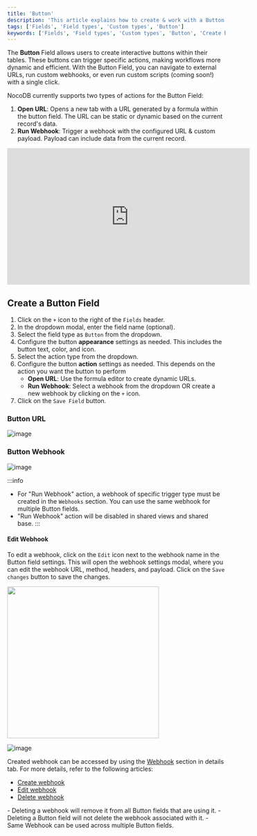 ```yaml
---
title: 'Button'
description: 'This article explains how to create & work with a Button field.'
tags: ['Fields', 'Field types', 'Custom types', 'Button']
keywords: ['Fields', 'Field types', 'Custom types', 'Button', 'Create button field']
---
```


The **Button** Field allows users to create interactive buttons within their tables. These buttons can trigger specific actions, making workflows more dynamic and efficient. With the Button Field, you can navigate to external URLs, run custom webhooks, or even run custom scripts (coming soon!) with a single click.

NocoDB currently supports two types of actions for the Button Field:
1. **Open URL**: Opens a new tab with a URL generated by a formula within the button field. The URL can be static or dynamic based on the current record's data.
2. **Run Webhook**: Trigger a webhook with the configured URL & custom payload. Payload can include data from the current record.

<center>
    <iframe width="560" height="315" src="https://www.youtube.com/embed/V20tQDkbkvU?si=7EL1IppfR7V9LRBF&start=13" frameBorder="0" allow="accelerometer; autoplay; clipboard-write; encrypted-media; gyroscope; picture-in-picture" allowFullScreen ></iframe>
</center>

## Create a Button Field
1. Click on the `+` icon to the right of the `Fields` header.
2. In the dropdown modal, enter the field name (optional).
3. Select the field type as `Button` from the dropdown.
4. Configure the button **appearance** settings as needed. This includes the button text, color, and icon.
5. Select the action type from the dropdown.
6. Configure the button **action** settings as needed. This depends on the action you want the button to perform
   - **Open URL**: Use the formula editor to create dynamic URLs.
   - **Run Webhook**: Select a webhook from the dropdown OR create a new webhook by clicking on the `+` icon.
7. Click on the `Save Field` button.

### Button URL
![image](/img/v2/fields/types/button-url.png)

### Button Webhook
![image](/img/v2/fields/types/button-webhook.png)

:::info
- For "Run Webhook" action, a webhook of specific trigger type must be created in the `Webhooks` section. You can use the same webhook for multiple Button fields.
- "Run Webhook" action will be disabled in shared views and shared base.
:::

#### Edit Webhook
To edit a webhook, click on the `Edit` icon next to the webhook name in the Button field settings. This will open the webhook settings modal, where you can edit the webhook URL, method, headers, and payload. Click on the `Save changes` button to save the changes. 

<img src="/img/v2/fields/types/button-webhook-edit.png" width="350"/>  
  
  
![image](/img/v2/fields/types/button-webhook-edit-2.png)

Created webhook can be accessed by using the [Webhook](/category/webhook) section in details tab. For more details, refer to the following articles:
- [Create webhook](/automation/webhook/create-webhook#create-webhook)
- [Edit webhook](/automation/webhook/actions-on-webhook#edit-webhook)
- [Delete webhook](/automation/webhook/actions-on-webhook#delete-webhook)

<Callout type="note">
- Deleting a webhook will remove it from all Button fields that are using it.
- Deleting a Button field will not delete the webhook associated with it.
- Same Webhook can be used across multiple Button fields.
</Callout>